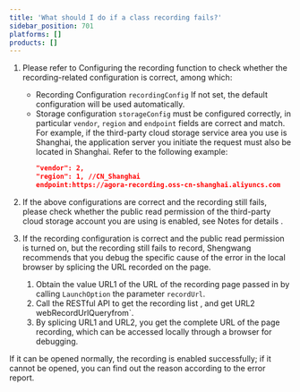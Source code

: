 ```yaml
---
title: 'What should I do if a class recording fails?'
sidebar_position: 701
platforms: []
products: []
---
```



1. Please refer to Configuring the recording function to check whether the recording-related configuration is correct, among which:

   - Recording Configuration `recordingConfig` If not set, the default configuration will be used automatically.
   - Storage configuration `storageConfig` must be configured correctly, in particular `vendor`, `region` and `endpoint` fields are correct and match. For example, if the third-party cloud storage service area you use is Shanghai, the application server you initiate the request must also be located in Shanghai. Refer to the following example:
     ```json
     "vendor": 2,
     "region": 1, //CN_Shanghai
     endpoint:https://agora-recording.oss-cn-shanghai.aliyuncs.com
     ```

1. If the above configurations are correct and the recording still fails, please check whether the public read permission of the third-party cloud storage account you are using is enabled, see Notes for details .

1. If the recording configuration is correct and the public read permission is turned on, but the recording still fails to record, Shengwang recommends that you debug the specific cause of the error in the local browser by splicing the URL recorded on the page.

   1. Obtain the value URL1 of the URL of the recording page passed in by calling `LaunchOption` the parameter `recordUrl`.
   1. Call the RESTful API to get the recording list , and get URL2 webRecordUrlQueryfrom`.
   1. By splicing URL1 and URL2, you get the complete URL of the page recording, which can be accessed locally through a browser for debugging.

If it can be opened normally, the recording is enabled successfully; if it cannot be opened, you can find out the reason according to the error report.